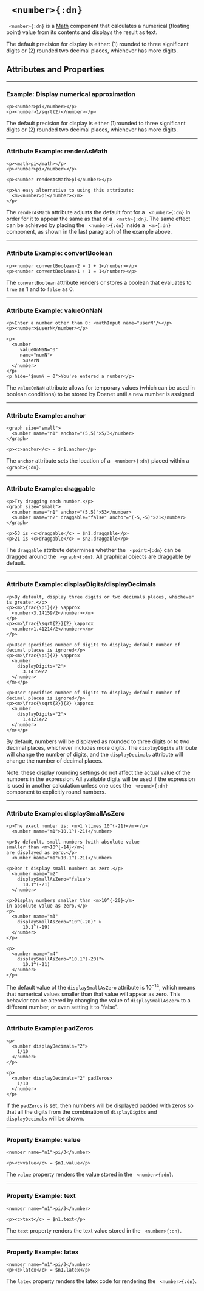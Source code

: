 


# ` <number>{:dn}`


` <number>{:dn}` is a [Math](../document_structure/essentialConcepts#component-types)
component that calculates a numerical (floating point) value from its contents
and displays the result as text.

The default precision for display is either: (1) rounded to three significant digits or (2) rounded 
two decimal places, whichever has more digits.

## Attributes and Properties 
 <AttrDisplay name='number'/> 
 <PropDisplay name='number'/>

---

### Example: Display numerical approximation


```doenet-editor-horiz
<p><number>pi</number></p>
<p><number>1/sqrt(2)</number></p>
```



The default precision for display is either (1)rounded to three significant digits or (2) rounded two decimal places, whichever has more digits. 



---

### Attribute Example: renderAsMath


```doenet-editor-horiz
<p><math>pi</math></p>
<p><number>pi</number></p>

<p><number renderAsMath>pi</number></p>

<p>An easy alternative to using this attribute:
  <m><number>pi</number></m>
</p>
```



The `renderAsMath` attribute adjusts the default font for a ` <number>{:dn}` in order 
for it to appear the same as that of a ` <math>{:dn}`.
The same effect can be achieved by placing the ` <number>{:dn}` inside a ` <m>{:dn}` component, 
as shown in the last paragraph of the example above.



---

### Attribute Example: convertBoolean


```doenet-editor-horiz
<p><number convertBoolean>2 = 1 + 1</number></p>
<p><number convertBoolean>1 + 1 = 1</number></p>      
```



The `convertBoolean` attribute renders or stores a boolean that evaluates to `true` as 1 and to `false` as 0.



---

### Attribute Example: valueOnNaN


```doenet-editor-horiz
<p>Enter a number other than 0: <mathInput name="userN"/></p>
<p><number>$userN</number></p>

<p>
  <number
     valueOnNaN="0" 
     name="numN">
      $userN
  </number>
</p>
<p hide="$numN = 0">You've entered a number</p>
```



The `valueOnNaN` attribute allows for temporary values (which can be used in boolean conditions) to 
be stored by Doenet until a new number is assigned



---

### Attribute Example: anchor


```doenet-editor-horiz
<graph size="small">
  <number name="n1" anchor="(5,5)">5/3</number>
</graph>    

<p><c>anchor</c> = $n1.anchor</p>
```



The `anchor` attribute sets the location of a ` <number>{:dn}` placed within a ` <graph>{:dn}`.



---

### Attribute Example: draggable


```doenet-editor-horiz
<p>Try dragging each number.</p>
<graph size="small">
  <number name="n1" anchor="(5,5)">53</number>
  <number name="n2" draggable="false" anchor="(-5,-5)">21</number>
</graph>     

<p>53 is <c>draggable</c> = $n1.draggable</p>
<p>21 is <c>draggable</c> = $n2.draggable</p>     
```



The `draggable` attribute determines whether the ` <point>{:dn}` can be 
dragged around the ` <graph>{:dn}`. All graphical objects are draggable by default.



---

### Attribute Example: displayDigits/displayDecimals


```doenet-editor-horiz
<p>By default, display three digits or two decimals places, whichever is greater.</p>
<p><m>\frac{\pi}{2} \approx 
  <number>3.14159/2</number></m>
</p> 
<p><m>\frac{\sqrt{2}}{2} \approx 
  <number>1.41214/2</number></m>
</p>

<p>User specifies number of digits to display; default number of decimal places is ignored</p>
<p><m>\frac{\pi}{2} \approx 
  <number 
    displayDigits="2">
      3.14159/2
  </number>
</m></p> 

<p>User specifies number of digits to display; default number of decimal places is ignored</p>        
<p><m>\frac{\sqrt{2}}{2} \approx 
  <number 
    displayDigits="2">
      1.41214/2
  </number>
</m></p>
```



By default, numbers will be displayed as rounded to three digits or to two 
decimal places, whichever includes more digits.  The `displayDigits` attribute will 
change the number of digits, and the `displayDecimals` attribute will 
change the number of decimal places.


Note: these display rounding settings do not affect the actual value of the 
numbers in the expression.  All available digits will be used if the expression 
is used in another calculation unless one uses the ` <round>{:dn}` component to explicitly round numbers.



---

### Attribute Example: displaySmallAsZero


```doenet-editor-horiz
<p>The exact number is: <m>1 \times 10^{-21}</m></p>
  <number name="m1">10.1^(-21)</number>

<p>By default, small numbers (with absolute value 
smaller than <m>10^{-14}</m>) 
are displayed as zero.</p>
  <number name="m1">10.1^(-21)</number>

<p>Don't display small numbers as zero.</p>
  <number name="m2" 
    displaySmallAsZero="false">
      10.1^(-21)
  </number>

<p>Display numbers smaller than <m>10^{-20}</m> 
in absolute value as zero.</p>
<p>
  <number name="m3" 
    displaySmallAsZero="10^(-20)" >
      10.1^(-19)
  </number>
</p>

<p>
  <number name="m4" 
    displaySmallAsZero="10.1^(-20)">
      10.1^(-21)
  </number>
</p>
```



The default value of the `displaySmallAsZero` attribute is $10^{-14}$, which means that 
numerical values smaller than that value will appear as zero.  This behavior can be 
altered by changing the value of `displaySmallAsZero` to a different number, or even setting it to "false".



---

### Attribute Example: padZeros


```doenet-editor-horiz
<p>
  <number displayDecimals="2">
    1/10
  </number>
</p>

<p>
  <number displayDecimals="2" padZeros>
    1/10
  </number>
</p>
```



If the `padZeros` is set, then numbers will be displayed padded with zeros so 
that all the digits from the combination of `displayDigits` and `displayDecimals` will be shown.



---

### Property Example: value


```doenet-editor-horiz
<number name="n1">pi/3</number>

<p><c>value</c> = $n1.value</p>
```



The `value` property renders the value stored in the ` <number>{:dn}`.



---

### Property Example: text


```doenet-editor-horiz
<number name="n1">pi/3</number>

<p><c>text</c> = $n1.text</p>
```



The `text` property renders the text value stored in the ` <number>{:dn}`.



---

### Property Example: latex


```doenet-editor-horiz
<number name="n1">pi/3</number>
<p><c>latex</c> = $n1.latex</p>
```



The `latex` property renders the latex code for rendering the ` <number>{:dn}`.

